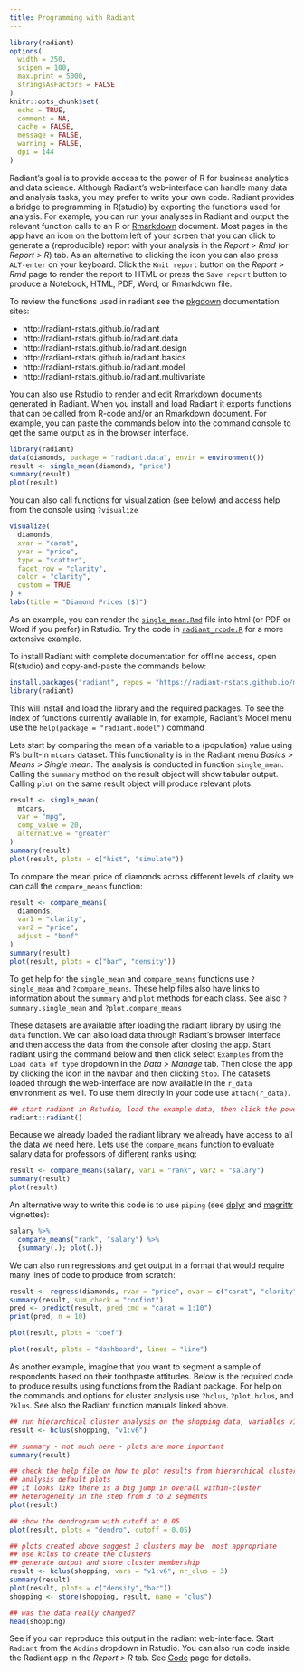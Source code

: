 ```yaml
---
title: Programming with Radiant
---
```


```r
library(radiant)
options(
  width = 250,
  scipen = 100,
  max.print = 5000,
  stringsAsFactors = FALSE
)
knitr::opts_chunk$set(
  echo = TRUE, 
  comment = NA, 
  cache = FALSE, 
  message = FALSE, 
  warning = FALSE,
  dpi = 144
)
```

Radiant's goal is to provide access to the power of R for business analytics and data science. Although Radiant's web-interface can handle many data and analysis tasks, you may prefer to write your own code. Radiant provides a bridge to programming in R(studio) by exporting the functions used for analysis. For example, you can run your analyses in Radiant and output the relevant function calls to an R or [Rmarkdown](http://rmarkdown.rstudio.com/) document. Most pages in the app have an <i title='Report results' class='fa fa-edit'></i> icon on the bottom left of your screen that you can click to generate a (reproducible) report with your analysis in the _Report > Rmd_ (or _Report > R_) tab. As an alternative to clicking the <i title='Report results' class='fa fa-edit'></i> icon you can also press `ALT-enter` on your keyboard. Click the `Knit report` button on the _Report > Rmd_ page to render the report to HTML or press the `Save report` button to produce a Notebook, HTML, PDF, Word, or Rmarkdown file. 

To review the functions used in radiant see the [pkgdown](https://github.com/r-lib/pkgdown) documentation sites:

* http://radiant-rstats.github.io/radiant
* http://radiant-rstats.github.io/radiant.data
* http://radiant-rstats.github.io/radiant.design
* http://radiant-rstats.github.io/radiant.basics
* http://radiant-rstats.github.io/radiant.model
* http://radiant-rstats.github.io/radiant.multivariate

You can also use Rstudio to render and edit Rmarkdown documents generated in Radiant. When you install and load Radiant it exports functions that can be called from R-code and/or an Rmarkdown document. For example, you can paste the commands below into the command console to get the same output as in the browser interface.

```r
library(radiant)
data(diamonds, package = "radiant.data", envir = environment())
result <- single_mean(diamonds, "price")
summary(result)
plot(result)
```

You can also call functions for visualization (see below) and access help from the console using `?visualize`

```r
visualize(
  diamonds, 
  xvar = "carat", 
  yvar = "price", 
  type = "scatter", 
  facet_row = "clarity", 
  color = "clarity", 
  custom = TRUE
) +
labs(title = "Diamond Prices ($)")
```

As an example, you can render the [`single_mean.Rmd`](https://radiant-rstats.github.io/docs/examples/single_mean.Rmd) file into html (or PDF or Word if you prefer) in Rstudio. Try the code in [`radiant_rcode.R`](https://radiant-rstats.github.io/docs/examples/radiant_rcode.R) for a more extensive example.

To install Radiant with complete documentation for offline access, open R(studio) and copy-and-paste the commands below:

```r
install.packages("radiant", repos = "https://radiant-rstats.github.io/minicran/")
library(radiant)
```

This will install and load the library and the required packages. To see the index of functions currently available in, for example, Radiant's Model menu use the `help(package = "radiant.model")` command

Lets start by comparing the mean of a variable to a (population) value using R's built-in `mtcars` dataset. This functionality is in the Radiant menu _Basics > Means > Single mean_. The analysis is conducted in function `single_mean`. Calling the `summary` method on the result object will show tabular output. Calling `plot` on the same result object will produce relevant plots.

```r
result <- single_mean(
  mtcars, 
  var = "mpg", 
  comp_value = 20, 
  alternative = "greater"
)
summary(result)
plot(result, plots = c("hist", "simulate"))
```

To compare the mean price of diamonds across different levels of clarity we can call the `compare_means` function:

```r
result <- compare_means(
  diamonds, 
  var1 = "clarity", 
  var2 = "price", 
  adjust = "bonf"
)
summary(result)
plot(result, plots = c("bar", "density"))
```
  
To get help for the `single_mean` and `compare_means` functions use `?single_mean` and `?compare_means`. These help files also have links to information about the `summary` and `plot` methods for each class. See also `?summary.single_mean` and `?plot.compare_means`
 
These datasets are available after loading the radiant library by using the `data` function. We can also load data through Radiant's browser interface and then access the data from the console after closing the app. Start radiant using the command below and then click select `Examples` from the `Load data of type` dropdown in the _Data > Manage_ tab. Then close the app by clicking the <i title='Power off' class='fa fa-power-off'></i> icon in the navbar and then clicking `Stop`. The datasets loaded through the web-interface are now available in the `r_data` environment as well. To use them directly in your code use `attach(r_data)`.

```r
## start radiant in Rstudio, load the example data, then click the power icon and Stop
radiant::radiant()
```

Because we already loaded the radiant library we already have access to all the data we need here. Lets use the `compare_means` function to evaluate salary data for professors of different ranks using:

```r
result <- compare_means(salary, var1 = "rank", var2 = "salary")
summary(result)
plot(result)
```

An alternative way to write this code is to use `piping` (see [dplyr](https://cran.r-project.org/web/packages/dplyr/vignettes/introduction.html) and [magrittr](https://cran.r-project.org/web/packages/magrittr/vignettes/magrittr.html) vignettes):

```r
salary %>% 
  compare_means("rank", "salary") %>% 
  {summary(.); plot(.)}
```

We can also run regressions and get output in a format that would require many lines of code to produce from scratch:

```r
result <- regress(diamonds, rvar = "price", evar = c("carat", "clarity"))
summary(result, sum_check = "confint")
pred <- predict(result, pred_cmd = "carat = 1:10")
print(pred, n = 10)
```

```r
plot(result, plots = "coef")
```

```r
plot(result, plots = "dashboard", lines = "line")
```

As another example, imagine that you want to segment a sample of respondents based on their toothpaste attitudes. Below is the required code to produce results using functions from the Radiant package. For help on the commands and options for cluster analysis use `?hclus`, `?plot.hclus`, and `?klus`. See also the Radiant function manuals linked above.

```r
## run hierarchical cluster analysis on the shopping data, variables v1 through v6
result <- hclus(shopping, "v1:v6")

## summary - not much here - plots are more important
summary(result)

## check the help file on how to plot results from hierarchical cluster
## analysis default plots
## it looks like there is a big jump in overall within-cluster
## heterogeneity in the step from 3 to 2 segments
plot(result)
```

```r
## show the dendrogram with cutoff at 0.05
plot(result, plots = "dendro", cutoff = 0.05)
```

```r
## plots created above suggest 3 clusters may be  most appropriate
## use kclus to create the clusters
## generate output and store cluster membership
result <- kclus(shopping, vars = "v1:v6", nr_clus = 3)
summary(result)
plot(result, plots = c("density","bar"))
shopping <- store(shopping, result, name = "clus")

## was the data really changed?
head(shopping)
```

See if you can reproduce this output in the radiant web-interface. Start `Radiant` from the `Addins` dropdown in Rstudio. You can also run code inside the Radiant app in the _Report > R_ tab. See <a href="https://radiant-rstats.github.io/docs/data/code.html" target="_blank">Code</a> page for details.
